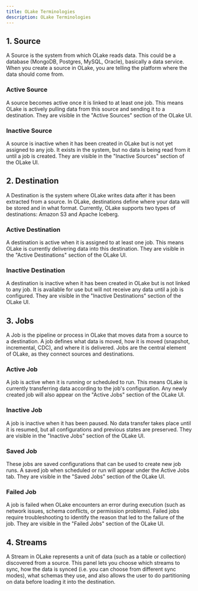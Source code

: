 ```yaml
---
title: OLake Terminologies
description: OLake Terminologies
---
```


## 1. Source

A Source is the system from which OLake reads data. This could be a database (MongoDB, Postgres, MySQL, Oracle), basically a data service. When you create a source in OLake, you are telling the platform where the data should come from.

### Active Source
A source becomes active once it is linked to at least one job. This means OLake is actively pulling data from this source and sending it to a destination. They are visible in the "Active Sources" section of the OLake UI.

### Inactive Source
A source is inactive when it has been created in OLake but is not yet assigned to any job. It exists in the system, but no data is being read from it until a job is created. They are visible in the "Inactive Sources" section of the OLake UI.

## 2. Destination

A Destination is the system where OLake writes data after it has been extracted from a source. In OLake, destinations define where your data will be stored and in what format. Currently, OLake supports two types of destinations: Amazon S3 and Apache Iceberg.

### Active Destination
A destination is active when it is assigned to at least one job. This means OLake is currently delivering data into this destination. They are visible in the "Active Destinations" section of the OLake UI.

### Inactive Destination
A destination is inactive when it has been created in OLake but is not linked to any job. It is available for use but will not receive any data until a job is configured. They are visible in the "Inactive Destinations" section of the OLake UI.

## 3. Jobs

A Job is the pipeline or process in OLake that moves data from a source to a destination. A job defines what data is moved, how it is moved (snapshot, incremental, CDC), and where it is delivered. Jobs are the central element of OLake, as they connect sources and destinations.

### Active Job
A job is active when it is running or scheduled to run. This means OLake is currently transferring data according to the job's configuration. Any newly created job will also appear on the "Active Jobs" section of the OLake UI.

### Inactive Job
A job is inactive when it has been paused. No data transfer takes place until it is resumed, but all configurations and previous states are preserved. They are visible in the "Inactive Jobs" section of the OLake UI.

### Saved Job
These jobs are saved configurations that can be used to create new job runs. A saved job when scheduled or run will appear under the Active Jobs tab. They are visible in the "Saved Jobs" section of the OLake UI.

### Failed Job
A job is failed when OLake encounters an error during execution (such as network issues, schema conflicts, or permission problems). Failed jobs require troubleshooting to identify the reason that led to the failure of the job. They are visible in the "Failed Jobs" section of the OLake UI.

## 4. Streams

A Stream in OLake represents a unit of data (such as a table or collection) discovered from a source. This panel lets you choose which streams to sync, how the data is synced (i.e. you can choose from different sync modes), what schemas they use, and also allows the user to do partitioning on data before loading it into the destination.

